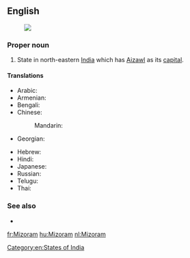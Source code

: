 ==English==
{{wikipedia}}
[[Image:Mizoram in India (disputed hatched).svg|thumb|]]
===Proper noun===
{{en-proper noun}}

# State in north-eastern [[India]] which has [[Aizawl]] as its [[capital]].

====Translations====
{{trans-top|state}}
* Arabic: {{t|ar|ميزورام|m|tr=mizuraam}}
* Armenian: {{t-|hy|Միզորամ|tr=Mizoram}}
* Bengali: {{t|bn|মিজোরাম|sc=Beng}}
* Chinese:
*: Mandarin: {{t|cmn|米佐拉姆邦|tr=Mǐzuǒlāmǔ-bāng|sc=Hani}}
* Georgian: {{t|ka|მიზორამი|sc=Geor|xs=Georgian}}
{{trans-mid}}
* Hebrew: {{t|he|מיזוראם}}
* Hindi: {{t|hi|मिज़ोरम|tr=mizoram|xs=Hindi}}
* Japanese: {{t|ja|ミゾラム|tr=Mizoramu}}
* Russian: {{t|ru|Мизорам|m|tr=Mizorám}}
* Telugu: {{t+|te|మిజోరం}}
* Thai: {{t|th|รัฐมิโซรัม|tr=rát mí-soh-ram}}
{{trans-bottom}}

===See also===
* {{list|en|states of India}}

[[Category:en:States of India]]

[[fr:Mizoram]]
[[hu:Mizoram]]
[[nl:Mizoram]]